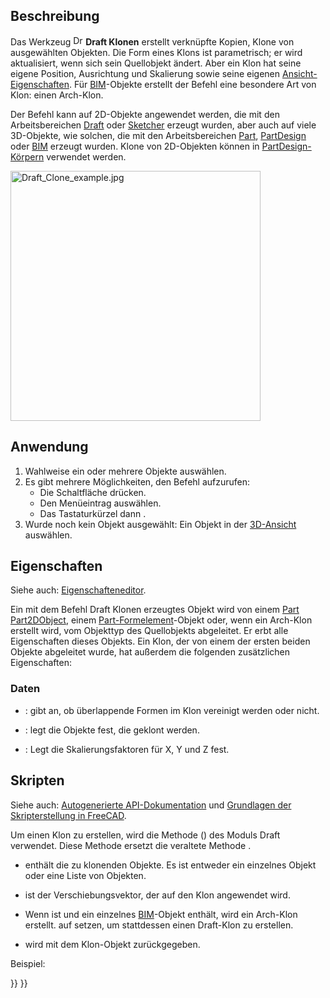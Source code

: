 <languages/>

{{Docnav/de
|[[Draft_Stretch/de|Strecken]]
|[[Draft_OrthoArray/de|RechtwinkligeAnordnung]]
|[[Draft_Workbench/de|Draft]]
|IconL=Draft_Stretch.svg
|IconR=Draft_OrthoArray.svg
|IconC=Workbench_Draft.svg
}}

{{GuiCommand/de
|Name=Draft Clone
|Name/de=Draft Klonen
|MenuLocation=Änderung → Klonen
|Workbenches=[[Draft_Workbench/de|Draft]]
|Shortcut={{KEY|C}} {{KEY|L}}
|SeeAlso=[[Draft_Scale/de|Draft Skalieren]]
}}

<span id="Description"></span>
==Beschreibung== 

Das Werkzeug [[Image:Draft Clone.svg|16px]] '''Draft Klonen''' erstellt verknüpfte Kopien, Klone von ausgewählten Objekten. Die Form eines Klons ist parametrisch; er wird aktualisiert, wenn sich sein Quellobjekt ändert. Aber ein Klon hat seine eigene Position, Ausrichtung und Skalierung sowie seine eigenen [[Property_editor/de|Ansicht-Eigenschaften]]. Für [[BIM_Workbench/de|BIM]]-Objekte erstellt der Befehl eine besondere Art von Klon: einen Arch-Klon.

Der Befehl kann auf 2D-Objekte angewendet werden, die mit den Arbeitsbereichen [[Draft_Workbench/de|Draft]] oder [[Sketcher_Workbench/de|Sketcher]] erzeugt wurden, aber auch auf viele 3D-Objekte, wie solchen, die mit den Arbeitsbereichen [[Part_Workbench/de|Part]], [[PartDesign_Workbench/de|PartDesign]] oder [[BIM_Workbench/de|BIM]] erzeugt wurden. Klone von 2D-Objekten können in [[PartDesign_Body/de|PartDesign-Körpern]] verwendet werden.

[[Image:Draft_Clone_example.jpg|400px]]
{{Caption|Draft-Klon neben dem Quellobjekt}}

<span id="Usage"></span>
==Anwendung== 

# Wahlweise ein oder mehrere Objekte auswählen.
# Es gibt mehrere Möglichkeiten, den Befehl aufzurufen:
#* Die Schaltfläche {{Button|[[Image:Draft_Clone.svg|16px]] [[Draft_Clone/de|Klonen]]}} drücken.
#* Den Menüeintrag {{MenuCommand|Änderung → [[Image:Draft_Clone.svg|16px]] Klonen}} auswählen.
#* Das Tastaturkürzel {{KEY|C}} dann {{KEY|L}}.
# Wurde noch kein Objekt ausgewählt: Ein Objekt in der [[3D_view/de|3D-Ansicht]] auswählen.

<span id="Properties"></span>
==Eigenschaften==

Siehe auch: [[Property_editor/de|Eigenschafteneditor]].

Ein mit dem Befehl Draft Klonen erzeugtes Objekt wird von einem [[Part_Part2DObject/de|Part Part2DObject]], einem [[Part_Feature/de|Part-Formelement]]-Objekt oder, wenn ein Arch-Klon erstellt wird, vom Objekttyp des Quellobjekts abgeleitet. Er erbt alle Eigenschaften dieses Objekts. Ein Klon, der von einem der ersten beiden Objekte abgeleitet wurde, hat außerdem die folgenden zusätzlichen Eigenschaften:

<span id="Data"></span>
===Daten===

{{TitleProperty|Draft}}

* {{PropertyData|Fuse|Bool}}: gibt an, ob überlappende Formen im Klon vereinigt werden oder nicht.
* {{PropertyData|Objects|LinkListGlobal}}: legt die Objekte fest, die geklont werden.
* {{PropertyData|Scale|Vector}}: Legt die Skalierungsfaktoren für X, Y und Z fest.

<span id="Scripting"></span>
==Skripten==

Siehe auch: [https://freecad.github.io/SourceDoc/ Autogenerierte API-Dokumentation] und [[FreeCAD_Scripting_Basics/de|Grundlagen der Skripterstellung in FreeCAD]].

Um einen Klon zu erstellen, wird die Methode {{incode|make_clone}} ({{Version/de|0.19}}) des Moduls Draft verwendet. Diese Methode ersetzt die veraltete Methode {{incode|clone}}.

{{Code|code=
cloned_object = make_clone(obj, delta=None, forcedraft=False)
}}

* {{incode|obj}} enthält die zu klonenden Objekte. Es ist entweder ein einzelnes Objekt oder eine Liste von Objekten.
* {{incode|delta}} ist der Verschiebungsvektor, der auf den Klon angewendet wird.
* Wenn {{incode|forcedraft}} {{incode|False}} ist und {{incode|obj}} ein einzelnes [[BIM_Workbench/de|BIM]]-Objekt enthält, wird ein Arch-Klon erstellt. {{incode|forcedraft}} auf {{incode|True}} setzen, um stattdessen einen Draft-Klon zu erstellen.
* {{incode|cloned_object}} wird mit dem Klon-Objekt zurückgegeben.

Beispiel:

{{Code|code=
import FreeCAD as App
import Draft

doc = App.newDocument()

place = App.Placement(App.Vector(1000, 0, 0), App.Rotation())
polygon1 = Draft.make_polygon(3, 750)
polygon2 = Draft.make_polygon(5, 750, placement=place)

vector = App.Vector(2600, 500, 0)
cloned_object = Draft.clone([polygon1, polygon2], delta=vector)

cloned_object.Fuse = True

doc.recompute()
}}


{{Docnav/de
|[[Draft_Stretch/de|Strecken]]
|[[Draft_OrthoArray/de|RechtwinkligeAnordnung]]
|[[Draft_Workbench/de|Draft]]
|IconL=Draft_Stretch.svg
|IconR=Draft_OrthoArray.svg
|IconC=Workbench_Draft.svg
}}

{{Draft Tools navi{{#translation:}}}}
{{Userdocnavi{{#translation:}}}}